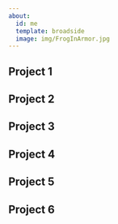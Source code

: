 ```yaml
---
about:
  id: me
  template: broadside
  image: img/FrogInArmor.jpg
---
```


:::{#me}


## Project 1

## Project 2

## Project 3

## Project 4

## Project 5

## Project 6


:::

